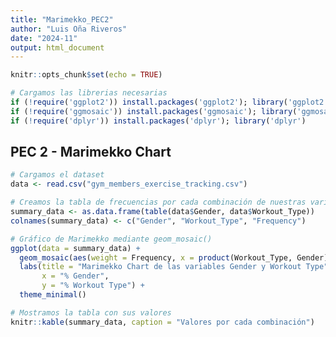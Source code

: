 ---
title: "Marimekko_PEC2"
author: "Luis Oña Riveros"
date: "2024-11"
output: html_document
---

```{r setup, include=FALSE}
knitr::opts_chunk$set(echo = TRUE)

# Cargamos las librerias necesarias
if (!require('ggplot2')) install.packages('ggplot2'); library('ggplot2')
if (!require('ggmosaic')) install.packages('ggmosaic'); library('ggmosaic')
if (!require('dplyr')) install.packages('dplyr'); library('dplyr')
```

## PEC 2 - Marimekko Chart

```{r, warning=FALSE}
# Cargamos el dataset
data <- read.csv("gym_members_exercise_tracking.csv")

# Creamos la tabla de frecuencias por cada combinación de nuestras variables
summary_data <- as.data.frame(table(data$Gender, data$Workout_Type))
colnames(summary_data) <- c("Gender", "Workout_Type", "Frequency")

# Gráfico de Marimekko mediante geom_mosaic()
ggplot(data = summary_data) +
  geom_mosaic(aes(weight = Frequency, x = product(Workout_Type, Gender), fill = Workout_Type)) +
  labs(title = "Marimekko Chart de las variables Gender y Workout Type",
       x = "% Gender",
       y = "% Workout Type") +
  theme_minimal()

# Mostramos la tabla con sus valores
knitr::kable(summary_data, caption = "Valores por cada combinación")
```


